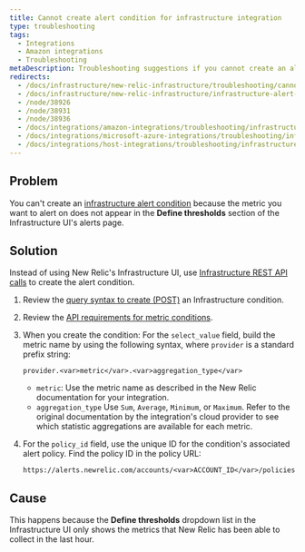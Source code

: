 ```yaml
---
title: Cannot create alert condition for infrastructure integration
type: troubleshooting
tags:
  - Integrations
  - Amazon integrations
  - Troubleshooting
metaDescription: Troubleshooting suggestions if you cannot create an alert condition for your New Relic infrastructure integration.
redirects:
  - /docs/infrastructure/new-relic-infrastructure/troubleshooting/cannot-create-alert-condition-infrastructure-integration
  - /docs/infrastructure/new-relic-infrastructure/infrastructure-alert-conditions/cannot-create-alert-condition-infrastructure-integration
  - /node/38926
  - /node/38931
  - /node/38936
  - /docs/integrations/amazon-integrations/troubleshooting/infrastructure-integration-alert-threshold
  - /docs/integrations/microsoft-azure-integrations/troubleshooting/infrastructure-integration-alert-threshold
  - /docs/integrations/host-integrations/troubleshooting/infrastructure-integration-alert-threshold
---
```


## Problem

You can't create an [infrastructure alert condition](/docs/infrastructure/new-relic-infrastructure/infrastructure-alert-conditions/infrastructure-alerts-add-edit-or-view-host-alert-information) because the metric you want to alert on does not appear in the **Define thresholds** section of the Infrastructure UI's alerts page.

## Solution

Instead of using New Relic's Infrastructure UI, use [Infrastructure REST API calls](/docs/infrastructure/new-relic-infrastructure/infrastructure-alert-conditions/rest-api-calls-new-relic-infrastructure-alerts) to create the alert condition.

1. Review the [query syntax to create (POST)](/docs/infrastructure/new-relic-infrastructure/infrastructure-alert-conditions/rest-api-calls-new-relic-infrastructure-alerts#post-conditions) an Infrastructure condition.
2. Review the [API requirements for metric conditions](/docs/infrastructure/new-relic-infrastructure/infrastructure-alert-conditions/rest-api-calls-new-relic-infrastructure-alerts#metric-api).
3. When you create the condition: For the `select_value` field, build the metric name by using the following syntax, where `provider` is a standard prefix string:

   ```
   provider.<var>metric</var>.<var>aggregation_type</var>
   ```

   * `metric`: Use the metric name as described in the New Relic documentation for your integration.
   * `aggregation_type` Use `Sum`, `Average`, `Minimum`, or `Maximum`. Refer to the original documentation by the integration's cloud provider to see which statistic aggregations are available for each metric.
4. For the `policy_id` field, use the unique ID for the condition's associated alert policy. Find the policy ID in the policy URL:

   ```
   https://alerts.newrelic.com/accounts/<var>ACCOUNT_ID</var>/policies/<var>ALERT_POLICY_ID</var>
   ```

## Cause

This happens because the **Define thresholds** dropdown list in the Infrastructure UI only shows the metrics that New Relic has been able to collect in the last hour.
